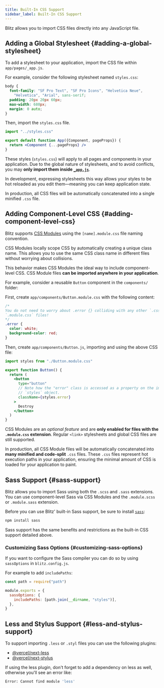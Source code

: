 ```yaml
---
title: Built-In CSS Support
sidebar_label: Built-In CSS Support
---
```


Blitz allows you to import CSS files directly into any JavaScript file.

## Adding a Global Stylesheet {#adding-a-global-stylesheet}

To add a stylesheet to your application, import the CSS file within
`app/pages/_app.js`.

For example, consider the following stylesheet named `styles.css`:

```css
body {
  font-family: "SF Pro Text", "SF Pro Icons", "Helvetica Neue",
    "Helvetica", "Arial", sans-serif;
  padding: 20px 20px 60px;
  max-width: 680px;
  margin: 0 auto;
}
```

Then, import the `styles.css` file.

```jsx
import "../styles.css"

export default function App({Component, pageProps}) {
  return <Component {...pageProps} />
}
```

These styles (`styles.css`) will apply to all pages and components in your
application. Due to the global nature of stylesheets, and to avoid
conflicts, you may **only import them inside
[`_app.js`](./app-component)**.

In development, expressing stylesheets this way allows your styles to be
hot reloaded as you edit them—meaning you can keep application state.

In production, all CSS files will be automatically concatenated into a
single minified `.css` file.

## Adding Component-Level CSS {#adding-component-level-css}

Blitz supports [CSS Modules](https://github.com/css-modules/css-modules)
using the `[name].module.css` file naming convention.

CSS Modules locally scope CSS by automatically creating a unique class
name. This allows you to use the same CSS class name in different files
without worrying about collisions.

This behavior makes CSS Modules the ideal way to include component-level
CSS. CSS Module files **can be imported anywhere in your application**.

For example, consider a reusable `Button` component in the `components/`
folder:

First, create `app/components/Button.module.css` with the following
content:

```css
/*
You do not need to worry about .error {} colliding with any other `.css` or
`.module.css` files!
*/
.error {
  color: white;
  background-color: red;
}
```

Then, create `app/components/Button.js`, importing and using the above CSS
file:

```jsx
import styles from "./Button.module.css"

export function Button() {
  return (
    <button
      type="button"
      // Note how the "error" class is accessed as a property on the imported
      // `styles` object.
      className={styles.error}
    >
      Destroy
    </button>
  )
}
```

CSS Modules are an _optional feature_ and are **only enabled for files
with the `.module.css` extension**. Regular `<link>` stylesheets and
global CSS files are still supported.

In production, all CSS Module files will be automatically concatenated
into **many minified and code-split** `.css` files. These `.css` files
represent hot execution paths in your application, ensuring the minimal
amount of CSS is loaded for your application to paint.

## Sass Support {#sass-support}

Blitz allows you to import Sass using both the `.scss` and `.sass`
extensions. You can use component-level Sass via CSS Modules and the
`.module.scss` or `.module.sass` extension.

Before you can use Blitz' built-in Sass support, be sure to install
[`sass`](https://github.com/sass/sass):

```bash
npm install sass
```

Sass support has the same benefits and restrictions as the built-in CSS
support detailed above.

### Customizing Sass Options {#customizing-sass-options}

If you want to configure the Sass compiler you can do so by using
`sassOptions` in `blitz.config.js`.

For example to add `includePaths`:

```js
const path = require("path")

module.exports = {
  sassOptions: {
    includePaths: [path.join(__dirname, "styles")],
  },
}
```

## Less and Stylus Support {#less-and-stylus-support}

To support importing `.less` or `.styl` files you can use the following
plugins:

- [@vercel/next-less](https://github.com/vercel/next-plugins/tree/master/packages/next-less)
- [@vercel/next-stylus](https://github.com/vercel/next-plugins/tree/master/packages/next-stylus)

If using the less plugin, don't forget to add a dependency on less as
well, otherwise you'll see an error like:

```bash
Error: Cannot find module 'less'
```
